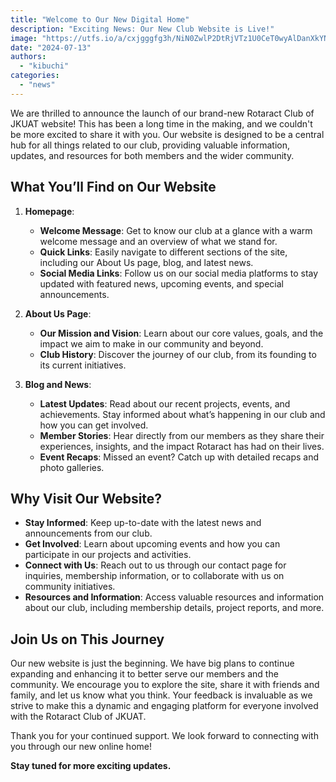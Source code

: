 ```yaml
---
title: "Welcome to Our New Digital Home"
description: "Exciting News: Our New Club Website is Live!"
image: "https://utfs.io/a/cxjgggfg3h/NiN0ZwlP2DtRjVTz1U0CeT0wyAlDanXkYN7Mzv2UWKh6ufxR"
date: "2024-07-13"
authors:
  - "kibuchi"
categories:
  - "news"
---
```


We are thrilled to announce the launch of our brand-new Rotaract Club of JKUAT website! This has been a long time in the making, and we couldn't be more excited to share it with you. Our website is designed to be a central hub for all things related to our club, providing valuable information, updates, and resources for both members and the wider community.

## What You’ll Find on Our Website

1. **Homepage**:
   - **Welcome Message**: Get to know our club at a glance with a warm welcome message and an overview of what we stand for.
   - **Quick Links**: Easily navigate to different sections of the site, including our About Us page, blog, and latest news.
   - **Social Media Links**: Follow us on our social media platforms to stay updated with featured news, upcoming events, and special announcements.

2. **About Us Page**:
   - **Our Mission and Vision**: Learn about our core values, goals, and the impact we aim to make in our community and beyond.
   - **Club History**: Discover the journey of our club, from its founding to its current initiatives.

3. **Blog and News**:
   - **Latest Updates**: Read about our recent projects, events, and achievements. Stay informed about what’s happening in our club and how you can get involved.
   - **Member Stories**: Hear directly from our members as they share their experiences, insights, and the impact Rotaract has had on their lives.
   - **Event Recaps**: Missed an event? Catch up with detailed recaps and photo galleries.

## Why Visit Our Website?

- **Stay Informed**: Keep up-to-date with the latest news and announcements from our club.
- **Get Involved**: Learn about upcoming events and how you can participate in our projects and activities.
- **Connect with Us**: Reach out to us through our contact page for inquiries, membership information, or to collaborate with us on community initiatives.
- **Resources and Information**: Access valuable resources and information about our club, including membership details, project reports, and more.

## Join Us on This Journey

Our new website is just the beginning. We have big plans to continue expanding and enhancing it to better serve our members and the community. We encourage you to explore the site, share it with friends and family, and let us know what you think. Your feedback is invaluable as we strive to make this a dynamic and engaging platform for everyone involved with the Rotaract Club of JKUAT.

Thank you for your continued support. We look forward to connecting with you through our new online home!

**Stay tuned for more exciting updates.**
